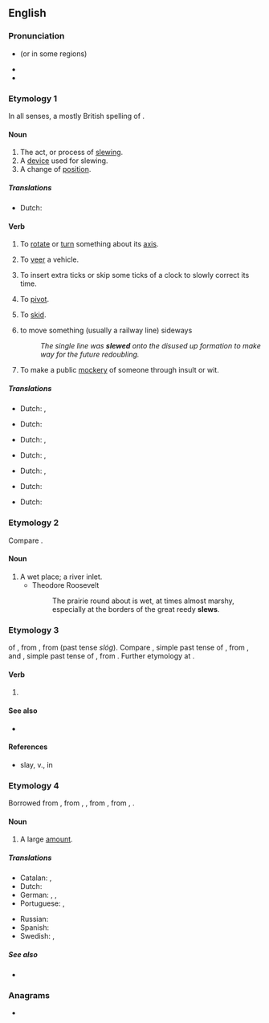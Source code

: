 ==English==

===Pronunciation===
* {{IPA|en|/sluː/}} (or {{IPA|en|/sljuː/}} in some regions)
* {{audio|en|En-au-slew.ogg|Audio (AU)}}
* {{rhymes|en|uː}}

===Etymology 1===
In all senses, a mostly British spelling of {{m|en|slue}}.

====Noun====
{{en-noun}}

# The act, or process of [[slewing]].
# A [[device]] used for slewing.
# A change of [[position]].

=====Translations=====
{{trans-top|change of position}}
* Dutch: {{t+|nl|ommekeer}}
{{trans-mid}}
{{trans-bottom}}

====Verb====
{{en-verb}}

# {{lb|en|transitive|nautical}} To [[rotate]] or [[turn]] something about its [[axis]].
# {{lb|en|transitive}} To [[veer]] a vehicle.
# {{lb|en|transitive}} To insert extra ticks or skip some ticks of a clock to slowly correct its time.
# {{lb|en|intransitive}} To [[pivot]].
# {{lb|en|intransitive}} To [[skid]].
# {{lb|en|transitive|rail transport}} to move something (usually a railway line) sideways
#: ''The single line was '''slewed''' onto the disused up formation to make way for the future redoubling.''
# {{lb|en|transitive|British|slang}} To make a public [[mockery]] of someone through insult or wit.

=====Translations=====
{{trans-top|to rotate or turn something about its axis}}
* Dutch: {{t+|nl|omkeren}}, {{t+|nl|draaien}}
{{trans-mid}}
{{trans-bottom}}

{{trans-top|to veer a vehicle}}
* Dutch: {{t+|nl|zwenken}}
{{trans-mid}}
{{trans-bottom}}

{{trans-top|To insert extra ticks or skip some ticks of a clock to slowly correct its time}}
* Dutch: {{t+|nl|instellen}}, {{t+|nl|regelen}}
{{trans-mid}}
{{trans-bottom}}

{{trans-top|to pivot}}
* Dutch: {{t+|nl|omwentelen}}, {{t+|nl|draaien}}
{{trans-mid}}
{{trans-bottom}}

{{trans-top|to skid}}
* Dutch: {{t+|nl|schuiven}}, {{t+|nl|slippen}}
{{trans-mid}}
{{trans-bottom}}

{{trans-top|to move something (usually a railway line) sideways}}
* Dutch: {{t+|nl|verschuiven}}
{{trans-mid}}
{{trans-bottom}}

{{trans-top|to make a public mockery of someone through insult or wit}}
* Dutch: {{t|nl|iemand te kakken zetten}}
{{trans-mid}}
{{trans-bottom}}

===Etymology 2===
Compare {{m|en|slough}}.

====Noun====
{{en-noun}}

# A wet place; a river inlet.
#* Theodore Roosevelt
#*: The prairie round about is wet, at times almost marshy, especially at the borders of the great reedy '''slews'''.

===Etymology 3===
{{glossary|Ablaut}} of {{m|en|slay}}, from {{der|en|enm|sleen}}, from {{der|en|ang|sléan}} (past tense ''slóg''). Compare {{m|en|drew}}, simple past tense of {{m|en|draw}}, from {{cog|ang|dragan}}, and {{m|en|flew}}, simple past tense of {{m|en|fly}}, from {{cog|ang|flēogan}}. Further etymology at {{m|en|slay}}.

====Verb====
{{head|en|verb form}}

# {{en-simple past of|slay}}

====See also====
* {{l|en|slain}}

====References====
* slay, v.{{sup|1}}, in {{R:OED}}

===Etymology 4===
Borrowed from {{bor|en|ga|slua||crowd}}, from {{der|en|sga|slúag}}, {{m|sga|slóg}}, from {{der|en|cel-pro|*slougos||troop, army}}, from {{der|en|ine-pro|*slowgʰos}}, {{m|ine-pro|*slowgos||entourage}}.

====Noun====
{{en-noun}}

# {{lb|en|US}} A large [[amount]].
#: {{ux|en|She has a '''slew''' of papers and notebooks strewn all over her desk.}}

=====Translations=====
{{trans-top|a large amount}}
* Catalan: {{t+|ca|munt|m}}, {{t+|ca|tou|m}}
* Dutch: {{t|nl|een groot aantal}}
* German: {{t+|de|Menge|f}}, {{t+|de|Reihe|f}}, {{t|de|ganze Reihe|f}}
* Portuguese: {{t+|pt|amontoado|m}}, {{t+|pt|montão}}
{{trans-mid}}
* Russian: {{t+|ru|ма́сса|f}}
* Spanish: {{t+|es|montón|m}}
* Swedish: {{t+|sv|massa|c}}, {{t+|sv|mängd|c}}
{{trans-bottom}}

=====See also=====
* {{l|en|onslaught}}

===Anagrams===
* {{anagrams|en|a=elsw|lews|wels}}